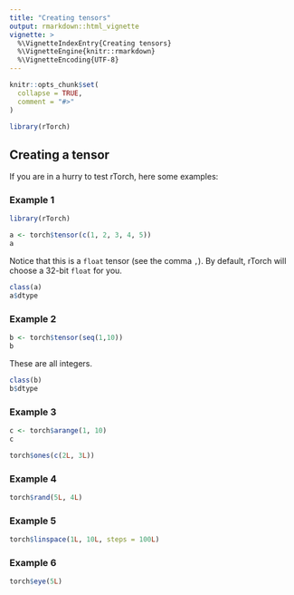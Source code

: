 ```yaml
---
title: "Creating tensors"
output: rmarkdown::html_vignette
vignette: >
  %\VignetteIndexEntry{Creating tensors}
  %\VignetteEngine{knitr::rmarkdown}
  %\VignetteEncoding{UTF-8}
---
```


```r
knitr::opts_chunk$set(
  collapse = TRUE,
  comment = "#>"
)
```

```r
library(rTorch)
```

## Creating a tensor

If you are in a hurry to test rTorch, here some examples:

### Example 1

```r
library(rTorch)

a <- torch$tensor(c(1, 2, 3, 4, 5))
a
```

Notice that this is a `float` tensor (see the comma `,`). By default, rTorch will choose a 32-bit `float` for you.

```r
class(a)
a$dtype
```

### Example 2

```r
b <- torch$tensor(seq(1,10))
b
```

These are all integers.

```r
class(b)
b$dtype
```

### Example 3

```r
c <- torch$arange(1, 10)
c
```

```r
torch$ones(c(2L, 3L))
```

### Example 4

```r
torch$rand(5L, 4L)
```

### Example 5

```r
torch$linspace(1L, 10L, steps = 100L)
```

### Example 6

```r
torch$eye(5L)
```
